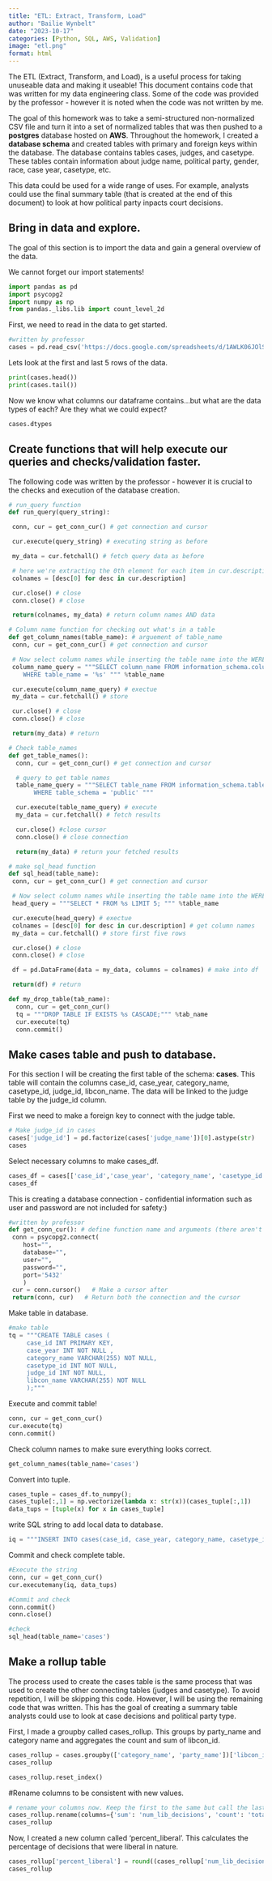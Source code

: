 ```yaml
---
title: "ETL: Extract, Transform, Load"
author: "Bailie Wynbelt"
date: "2023-10-17"
categories: [Python, SQL, AWS, Validation]
image: "etl.png"
format: html
---
```


The ETL (Extract, Transform, and Load), is a useful process for taking unuseable data and making it useable! This document contains code that was written for my data engineering class. Some of the code was provided by the professor - however it is noted when the code was not written by me.

The goal of this homework was to take a semi-structured non-normalized CSV file and turn it into a set of normalized tables that was then pushed to a **postgres** database hosted on **AWS**. Throughout the homework, I created a **database schema** and created tables with primary and foreign keys within the database. The database contains tables cases, judges, and casetype. These tables contain information about judge name, political party, gender, race, case year, casetype, etc.

This data could be used for a wide range of uses. For example, analysts could use the final summary table (that is created at the end of this document) to look at how political party inpacts court decisions.

## Bring in data and explore.

The goal of this section is to import the data and gain a general overview of the data.

We cannot forget our import statements!

```python
import pandas as pd
import psycopg2
import numpy as np
from pandas._libs.lib import count_level_2d
```

First, we need to read in the data to get started.

```python
#written by professor
cases = pd.read_csv('https://docs.google.com/spreadsheets/d/1AWLK06JOlSKImgoHNTbj7oXR5mRfsL2WWeQF6ofMq1g/gviz/tq?tqx=out:csv')
```

Lets look at the first and last 5 rows of the data.

```python
print(cases.head())
print(cases.tail())
```

Now we know what columns our dataframe contains...but what are the data types of each? Are they what we could expect?

```python
cases.dtypes
```

## Create functions that will help execute our queries and checks/validation faster.

The following code was written by the professor - however it is crucial to the checks and execution of the database creation.

```python
# run_query function
def run_query(query_string):

 conn, cur = get_conn_cur() # get connection and cursor

 cur.execute(query_string) # executing string as before

 my_data = cur.fetchall() # fetch query data as before

 # here we're extracting the 0th element for each item in cur.description
 colnames = [desc[0] for desc in cur.description]

 cur.close() # close
 conn.close() # close

 return(colnames, my_data) # return column names AND data

# Column name function for checking out what's in a table
def get_column_names(table_name): # arguement of table_name
 conn, cur = get_conn_cur() # get connection and cursor

 # Now select column names while inserting the table name into the WERE
 column_name_query = """SELECT column_name FROM information_schema.columns
    WHERE table_name = '%s' """ %table_name

 cur.execute(column_name_query) # exectue
 my_data = cur.fetchall() # store

 cur.close() # close
 conn.close() # close

 return(my_data) # return

# Check table_names
def get_table_names():
  conn, cur = get_conn_cur() # get connection and cursor

  # query to get table names
  table_name_query = """SELECT table_name FROM information_schema.tables
       WHERE table_schema = 'public' """

  cur.execute(table_name_query) # execute
  my_data = cur.fetchall() # fetch results

  cur.close() #close cursor
  conn.close() # close connection

  return(my_data) # return your fetched results

# make sql_head function
def sql_head(table_name):
 conn, cur = get_conn_cur() # get connection and cursor

 # Now select column names while inserting the table name into the WERE
 head_query = """SELECT * FROM %s LIMIT 5; """ %table_name

 cur.execute(head_query) # exectue
 colnames = [desc[0] for desc in cur.description] # get column names
 my_data = cur.fetchall() # store first five rows

 cur.close() # close
 conn.close() # close

 df = pd.DataFrame(data = my_data, columns = colnames) # make into df

 return(df) # return

def my_drop_table(tab_name):
  conn, cur = get_conn_cur()
  tq = """DROP TABLE IF EXISTS %s CASCADE;""" %tab_name
  cur.execute(tq)
  conn.commit()
```

## Make cases table and push to database.

For this section I will be creating the first table of the schema: **cases**. This table will contain the columns case_id, case_year, category_name, casetype_id, judge_id, libcon_name. The data will be linked to the judge table by the judge_id column.

First we need to make a foreign key to connect with the judge table.

```python
# Make judge_id in cases
cases['judge_id'] = pd.factorize(cases['judge_name'])[0].astype(str)
cases
```

Select necessary columns to make cases_df.

```python
cases_df = cases[['case_id','case_year', 'category_name', 'casetype_id', 'judge_id', 'libcon_name']]
cases_df
```

This is creating a database connection - confidential information such as user and password are not included for safety:)

```python
#written by professor
def get_conn_cur(): # define function name and arguments (there aren't any)
 conn = psycopg2.connect(
    host="",
    database="",
    user="",
    password="",
    port='5432'
    )
 cur = conn.cursor()   # Make a cursor after
 return(conn, cur)   # Return both the connection and the cursor
```

Make table in database.

```python
#make table
tq = """CREATE TABLE cases (
     case_id INT PRIMARY KEY,
     case_year INT NOT NULL ,
     category_name VARCHAR(255) NOT NULL,
     casetype_id INT NOT NULL,
     judge_id INT NOT NULL,
     libcon_name VARCHAR(255) NOT NULL
     );"""
```

Execute and commit table!

```python
conn, cur = get_conn_cur()
cur.execute(tq)
conn.commit()
```

Check column names to make sure everything looks correct.

```python
get_column_names(table_name='cases')
```

Convert into tuple.

```python
cases_tuple = cases_df.to_numpy();
cases_tuple[:,1] = np.vectorize(lambda x: str(x))(cases_tuple[:,1])
data_tups = [tuple(x) for x in cases_tuple]
```

write SQL string to add local data to database.

```python
iq = """INSERT INTO cases(case_id, case_year, category_name, casetype_id, judge_id, libcon_name) VALUES(%s, %s, %s, %s, %s, %s);"""
```

Commit and check complete table.

```python
#Execute the string
conn, cur = get_conn_cur()
cur.executemany(iq, data_tups)

#Commit and check
conn.commit()
conn.close()

#check
sql_head(table_name='cases')
```

## Make a rollup table

The process used to create the cases table is the same process that was used to create the other connecting tables (judges and casetype). To avoid repetition, I will be skipping this code. However, I will be using the remaining code that was written. This has the goal of creating a summary table analysts could use to look at case decisions and political party type.

First, I made a groupby called cases_rollup. This groups by party_name and category name and aggregates the count and sum of libcon_id.

```python
cases_rollup = cases.groupby(['category_name', 'party_name'])['libcon_id'].agg(['sum', 'count']).reset_index()
cases_rollup

cases_rollup.reset_index()
```

#Rename columns to be consistent with new values.

```python
# rename your columns now. Keep the first to the same but call the last two 'total_cases' and 'num_lib_decisions'
cases_rollup.rename(columns={'sum': 'num_lib_decisions', 'count': 'total_cases'}, inplace = True)
cases_rollup
```

Now, I created a new column called 'percent_liberal'. This calculates the percentage of decisions that were liberal in nature.

```python
cases_rollup['percent_liberal'] = round((cases_rollup['num_lib_decisions'] / cases_rollup['total_cases']) * 100)
cases_rollup
```
